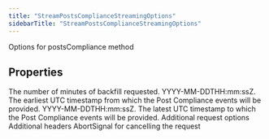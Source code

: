 ```yaml
---
title: "StreamPostsComplianceStreamingOptions"
sidebarTitle: "StreamPostsComplianceStreamingOptions"
---
```


Options for postsCompliance method

## Properties

<ParamField name="backfillMinutes" type="`number`">
The number of minutes of backfill requested.
</ParamField>





<ParamField name="startTime" type="`string`">
YYYY-MM-DDTHH:mm:ssZ. The earliest UTC timestamp from which the Post Compliance events will be provided.
</ParamField>





<ParamField name="endTime" type="`string`">
YYYY-MM-DDTHH:mm:ssZ. The latest UTC timestamp to which the Post Compliance events will be provided.
</ParamField>





<ParamField name="requestOptions" type="[`RequestOptions`](/xdks/typescript/reference/interfaces/RequestOptions)">
Additional request options
</ParamField>





<ParamField name="headers" type="`Record`\<`string`, `string`\>">
Additional headers
</ParamField>





<ParamField name="signal" type="`AbortSignal`">
AbortSignal for cancelling the request
</ParamField>



